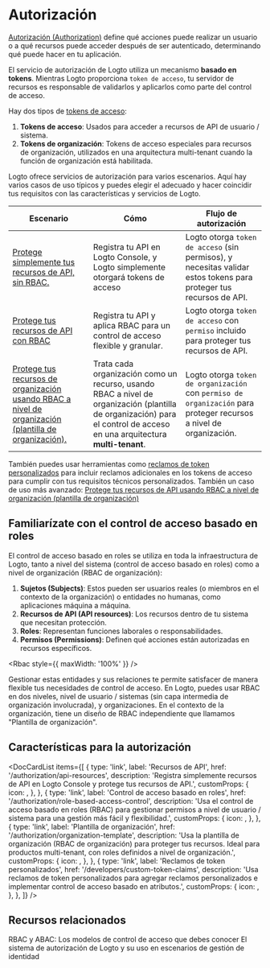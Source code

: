 
# Autorización

[Autorización (Authorization)](https://auth.wiki/authorization) define qué acciones puede realizar un usuario o a qué recursos puede acceder después de ser autenticado, determinando qué puede hacer en tu aplicación.

El servicio de autorización de Logto utiliza un mecanismo **basado en tokens**. Mientras Logto proporciona `token de acceso`, tu servidor de recursos es responsable de validarlos y aplicarlos como parte del control de acceso.

Hay dos tipos de [tokens de acceso](https://auth.wiki/access-token):

1. **Tokens de acceso**: Usados para acceder a recursos de API de usuario / sistema.
2. **Tokens de organización**: Tokens de acceso especiales para recursos de organización, utilizados en una arquitectura multi-tenant cuando la función de organización está habilitada.

Logto ofrece servicios de autorización para varios escenarios. Aquí hay varios casos de uso típicos y puedes elegir el adecuado y hacer coincidir tus requisitos con las características y servicios de Logto.

| Escenario                                                                                                                                                                    | Cómo                                                                                                                                                                     | Flujo de autorización                                                                                              |
| ---------------------------------------------------------------------------------------------------------------------------------------------------------------------------- | ------------------------------------------------------------------------------------------------------------------------------------------------------------------------ | ------------------------------------------------------------------------------------------------------------------ |
| [Protege simplemente tus recursos de API, sin RBAC.](/authorization/api-resources/protect-your-api)                                                                          | Registra tu API en Logto Console, y Logto simplemente otorgará tokens de acceso                                                                                          | Logto otorga `token de acceso` (sin permisos), y necesitas validar estos tokens para proteger tus recursos de API. |
| [Protege tus recursos de API con RBAC](/authorization/role-based-access-control/protect-api-resources-with-rbac)                                                             | Registra tu API y aplica RBAC para un control de acceso flexible y granular.                                                                                             | Logto otorga `token de acceso` con `permiso` incluido para proteger tus recursos de API.                           |
| [Protege tus recursos de organización usando RBAC a nivel de organización (plantilla de organización).](/authorization/organization-template/protect-organization-resources) | Trata cada organización como un recurso, usando RBAC a nivel de organización (plantilla de organización) para el control de acceso en una arquitectura **multi-tenant**. | Logto otorga `token de organización` con `permiso de organización` para proteger recursos a nivel de organización. |

También puedes usar herramientas como [reclamos de token personalizados](/developers/custom-token-claims) para incluir reclamos adicionales en los tokens de acceso para cumplir con tus requisitos técnicos personalizados. También un caso de uso más avanzado: [Protege tus recursos de API usando RBAC a nivel de organización (plantilla de organización)](/authorization/organization-template/protect-api-reources)

## Familiarízate con el control de acceso basado en roles

El control de acceso basado en roles se utiliza en toda la infraestructura de Logto, tanto a nivel del sistema (control de acceso basado en roles) como a nivel de organización (RBAC de organización):

1. **Sujetos (Subjects)**: Estos pueden ser usuarios reales (o miembros en el contexto de la organización) o entidades no humanas, como aplicaciones máquina a máquina.
2. **Recursos de API (API resources)**: Los recursos dentro de tu sistema que necesitan protección.
3. **Roles**: Representan funciones laborales o responsabilidades.
4. **Permisos (Permissions)**: Definen qué acciones están autorizadas en recursos específicos.

<Rbac style={{ maxWidth: '100%' }} />

Gestionar estas entidades y sus relaciones te permite satisfacer de manera flexible tus necesidades de control de acceso. En Logto, puedes usar RBAC en dos niveles, nivel de usuario / sistemas (sin capa intermedia de organización involucrada), y organizaciones. En el contexto de la organización, tiene un diseño de RBAC independiente que llamamos "Plantilla de organización".

## Características para la autorización

<DocCardList
  items={[
    {
      type: 'link',
      label: 'Recursos de API',
      href: '/authorization/api-resources',
      description:
        'Registra simplemente recursos de API en Logto Console y protege tus recursos de API.',
      customProps: {
        icon: <Api />,
      },
    },
    {
      type: 'link',
      label: 'Control de acceso basado en roles',
      href: '/authorization/role-based-access-control',
      description:
        'Usa el control de acceso basado en roles (RBAC) para gestionar permisos a nivel de usuario / sistema para una gestión más fácil y flexibilidad.',
      customProps: {
        icon: <Role />,
      },
    },
    {
      type: 'link',
      label: 'Plantilla de organización',
      href: '/authorization/organization-template',
      description:
        'Usa la plantilla de organización (RBAC de organización) para proteger tus recursos. Ideal para productos multi-tenant, con roles definidos a nivel de organización.',
      customProps: {
        icon: <OrgTemplate />,
      },
    },
    {
      type: 'link',
      label: 'Reclamos de token personalizados',
      href: '/developers/custom-token-claims',
      description:
        'Usa reclamos de token personalizados para agregar reclamos personalizados e implementar control de acceso basado en atributos.',
      customProps: {
        icon: <Jwt />,
      },
    },
  ]}
/>

## Recursos relacionados

<Url href="https://blog.logto.io/rbac-and-abac">
  RBAC y ABAC: Los modelos de control de acceso que debes conocer
</Url>

<Url href="https://blog.logto.io/logto-authorization-system-and-its-use">
  El sistema de autorización de Logto y su uso en escenarios de gestión de identidad
</Url>
